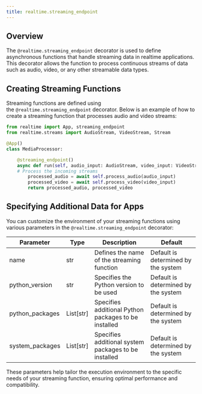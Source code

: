 ```yaml
---
title: realtime.streaming_endpoint
---
```


## Overview

The `@realtime.streaming_endpoint` decorator is used to define asynchronous functions that handle streaming data in realtime applications. This decorator allows the function to process continuous streams of data such as audio, video, or any other streamable data types.

## Creating Streaming Functions

Streaming functions are defined using the `@realtime.streaming_endpoint` decorator. Below is an example of how to create a streaming function that processes audio and video streams:

```python
from realtime import App, streaming_endpoint
from realtime.streams import AudioStream, VideoStream, Stream

@App()
class MediaProcessor:

    @streaming_endpoint()
    async def run(self, audio_input: AudioStream, video_input: VideoStream) -> Tuple[Stream, ...]:
    # Process the incoming streams
        processed_audio = await self.process_audio(audio_input)
        processed_video = await self.process_video(video_input)
        return processed_audio, processed_video
```


## Specifying Additional Data for Apps

You can customize the environment of your streaming functions using various parameters in the `@realtime.streaming_endpoint` decorator:

| Parameter | Type | Description | Default |
| --- | --- | --- | --- |
| name | str | Defines the name of the streaming function | Default is determined by the system |
| python_version | str | Specifies the Python version to be used | Default is determined by the system |
| python_packages | List[str] | Specifies additional Python packages to be installed | Default is determined by the system |
| system_packages | List[str] | Specifies additional system packages to be installed | Default is determined by the system |

These parameters help tailor the execution environment to the specific needs of your streaming function, ensuring optimal performance and compatibility.